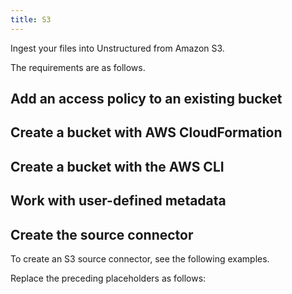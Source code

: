 ```yaml
---
title: S3
---
```



<FirstTimeAPISourceConnector />

Ingest your files into Unstructured from Amazon S3.

The requirements are as follows.


<S3Prerequisites />

## Add an access policy to an existing bucket


<S3BucketPolicy />

## Create a bucket with AWS CloudFormation


<S3BucketCloudFormation />

## Create a bucket with the AWS CLI


<S3BucketCLI />

## Work with user-defined metadata


<S3Metadata />

## Create the source connector

To create an S3 source connector, see the following examples.


<CodeGroup>
    <S3SDK />
    <S3APIRESTCreate />
</CodeGroup>

Replace the preceding placeholders as follows:


<S3APIPlaceholders />

